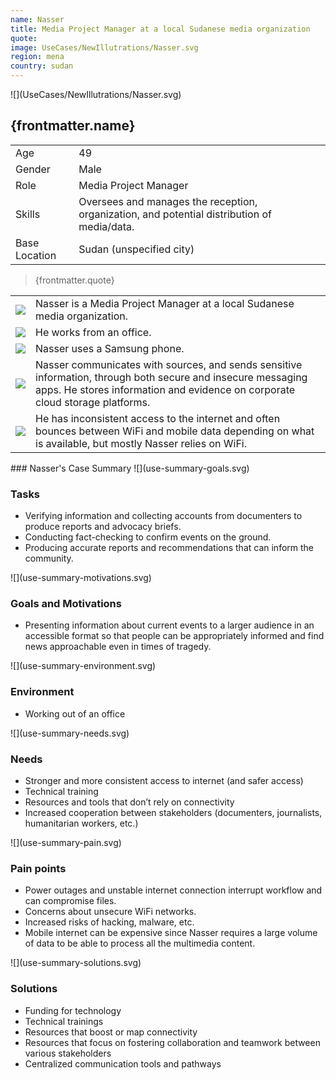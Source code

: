 ```yaml
---
name: Nasser
title: Media Project Manager at a local Sudanese media organization
quote:
image: UseCases/NewIllutrations/Nasser.svg
region: mena
country: sudan
---
```



<ProfileSection>
![](UseCases/NewIllutrations/Nasser.svg)

## **{frontmatter.name}**

|               |                                                                                             |
| ------------- | ------------------------------------------------------------------------------------------- |
| Age           | 49                                                                                          |
| Gender        | Male                                                                                        |
| Role          | Media Project Manager                                                                       |
| Skills        | Oversees and manages the reception, organization, and potential distribution of media/data. |
| Base Location | Sudan (unspecified city)                                                                    |

> {frontmatter.quote}

|                    |                                                                                                                                                                                              |
| ------------------ | -------------------------------------------------------------------------------------------------------------------------------------------------------------------------------------------- |
| ![](checkmark.svg) | Nasser is a Media Project Manager at a local Sudanese media organization.                                                                                                                    |
| ![](folder.svg)    | He works from an office.                                                                                                                                                                     |
| ![](play.svg)      | Nasser uses a Samsung phone.                                                                                                                                                                 |
| ![](website.svg)   | Nasser communicates with sources, and sends sensitive information, through both secure and insecure messaging apps. He stores information and evidence on corporate cloud storage platforms. |
| ![](squares.svg)   | He has inconsistent access to the internet and often bounces between WiFi and mobile data depending on what is available, but mostly Nasser relies on WiFi.                                  |

</ProfileSection>
<AchievementsSection>
    ### Nasser's Case Summary

<AchievementItem>
![](use-summary-goals.svg)

### Tasks

- Verifying information and collecting accounts from documenters to produce reports and advocacy briefs.
- Conducting fact-checking to confirm events on the ground.
- Producing accurate reports and recommendations that can inform the community.

</AchievementItem>
<AchievementItem>
![](use-summary-motivations.svg)

### Goals and Motivations

- Presenting information about current events to a larger audience in an accessible format so that people can be appropriately informed and find news approachable even in times of tragedy.

</AchievementItem>
<AchievementItem>
![](use-summary-environment.svg)

### Environment

- Working out of an office

</AchievementItem>
<AchievementItem>
![](use-summary-needs.svg)

### Needs

- Stronger and more consistent access to internet (and safer access)
- Technical training
- Resources and tools that don’t rely on connectivity
- Increased cooperation between stakeholders (documenters, journalists, humanitarian workers, etc.)

</AchievementItem>
<AchievementItem>
![](use-summary-pain.svg)

### Pain points

- Power outages and unstable internet connection interrupt workflow and can compromise files.
- Concerns about unsecure WiFi networks.
- Increased risks of hacking, malware, etc.
- Mobile internet can be expensive since Nasser requires a large volume of data to be able to process all the multimedia content.

</AchievementItem>
<AchievementItem>
![](use-summary-solutions.svg)

### Solutions

- Funding for technology
- Technical trainings
- Resources that boost or map connectivity
- Resources that focus on fostering collaboration and teamwork between various stakeholders
- Centralized communication tools and pathways

</AchievementItem>
</AchievementsSection>
